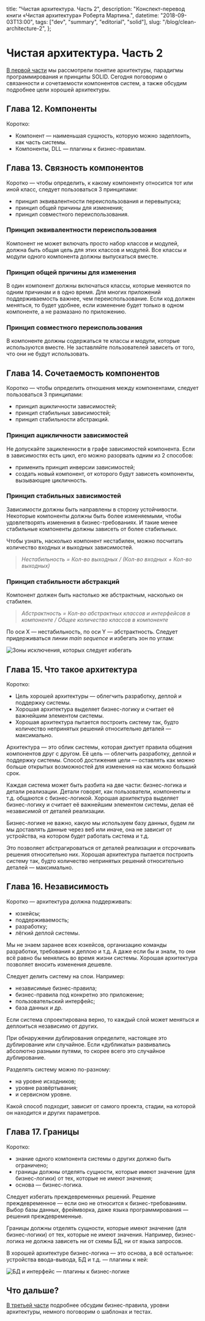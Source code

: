   title: "Чистая архитектура. Часть 2",
  description: "Конспект-перевод книги «Чистая архитектура» Роберта Мартина.",
  datetime: "2018-09-03T13:00",
  tags: ["dev", "summary", "editorial", "solid"],
  slug: "/blog/clean-architecture-2",
};

# Чистая архитектура. Часть 2

[В первой части](/blog/clean-architecture/) мы рассмотрели понятие архитектуры, парадигмы программирования и принципы SOLID. Сегодня поговорим о связанности и сочетаемости компонентов систем, а также обсудим подробнее цели хорошей архитектуры.

## Глава 12. Компоненты

Коротко:

- Компонент — наименьшая сущность, которую можно задеплоить, как часть системы.
- Компоненты, DLL — плагины к бизнес-правилам.

## Глава 13. Связность компонентов

Коротко — чтобы определить, к какому компоненту относится тот или иной класс, следует пользоваться 3 принципами:

- принцип эквивалентности переиспользования и перевыпуска;
- принцип общей причины для изменения;
- принцип совместного переиспользования.

### Принцип эквивалентности переиспользования

Компонент не может включать просто набор классов и модулей, должна быть общая цель для этих классов и модулей. Все классы и модули одного компонента должны выпускаться вместе.

### Принцип общей причины для изменения

В один компонент должны включаться классы, которые меняются по одним причинам и в одно время. Для многих приложений поддерживаемость важнее, чем переиспользование. Если код должен меняться, то будет удобнее, если изменение будет только в одном компоненте, а не размазано по приложению.

### Принцип совместного переиспользования

В компоненте должны содержаться те классы и модули, которые используются вместе. Не заставляйте пользователей зависеть от того, что они не будут использовать.

## Глава 14. Сочетаемость компонентов

Коротко — чтобы определить отношения между компонентами, следует пользоваться 3 принципами:

- принцип ацикличности зависимостей;
- принцип стабильных зависимостей;
- принцип стабильности абстракций.

### Принцип ацикличности зависимостей

Не допускайте зацикленности в графе зависимостей компонента. Если в зависимостях есть цикл, его можно разорвать одним из 2 способов:

- применить принцип инверсии зависимостей;
- создать новый компонент, от которого будут зависеть компоненты, вызывающие цикличность.

### Принцип стабильных зависимостей

Зависимости должны быть направлены в сторону устойчивости. Некоторые компоненты должны быть более изменяемыми, чтобы удовлетворять изменения в бизнес-требованиях. И такие менее стабильные компоненты должны зависеть от более стабильных.

Чтобы узнать, насколько компонент нестабилен, можно посчитать количество входных и выходных зависимостей.

> _Нестабильность = Кол-во выходных / (Кол-во входных + Кол-во выходных)_

### Принцип стабильности абстракций

Компонент должен быть настолько же абстрактным, насколько он стабилен.

> _Абстрактность = Кол-во абстрактных классов и интерфейсов в компоненте / Общее количество классов в компоненте_

По оси Х — нестабильность, по оси Y — абстрактность. Следует придерживаться линии _main sequence_ и избегать зон по углам:

![Зоны исключения, которых следует избегать](/img/blog/clean-arch-4.jpg)

## Глава 15. Что такое архитектура

Коротко:

- Цель хорошей архитектуры — облегчить разработку, деплой и поддержку системы.
- Хорошая архитектура выделяет бизнес-логику и считает её важнейшим элементом системы.
- Хорошая архитектура пытается построить систему так, будто количество непринятых решений относительно деталей — максимально.

Архитектура — это облик системы, которая диктует правила общения компонентов друг с другом. Её цель — облегчить разработку, деплой и поддержку системы. Способ достижения цели — оставлять как можно больше открытых возможностей для изменения на как можно больший срок.

Каждая система может быть разбита на две части: бизнес-логика и детали реализации. Детали говорят, как пользователи, компоненты и т.д. общаются с бизнес-логикой. Хорошая архитектура выделяет бизнес-логику и считает её важнейшим элементом системы, делая её независимой от деталей реализации.

Бизнес-логике не важно, какую мы используем базу данных, будем ли мы доставлять данные через веб или иначе, она не зависит от устройства, на котором будет работать система и т.д.

Это позволяет абстрагироваться от деталей реализации и отсрочивать решения относительно них. Хорошая архитектура пытается построить систему так, будто количество непринятых решений относительно деталей — максимально.

## Глава 16. Независимость

Коротко — архитектура должна поддерживать:

- юзкейсы;
- поддерживаемость;
- разработку;
- лёгкий деплой системы.

Мы не знаем заранее всех юзкейсов, организацию команды разработки, требования к деплою и т.д. А даже если бы и знали, то они всё равно бы менялись во время жизни системы. Хорошая архитектура позволяет вносить изменения дешевле.

Следует делить систему на слои. Например:

- независимые бизнес-правила;
- бизнес-правила под конкретно это приложение;
- пользовательский интерфейс;
- база данных и др.

Если система спроектирована верно, то каждый слой может меняться и деплоиться независимо от других.

При обнаружении дублирования определите, настоящее это дублирование или случайное. Если «дубликаты» развивались абсолютно разными путями, то скорее всего это случайное дублирование.

Разделять систему можно по-разному:

- на уровне исходников;
- уровне развёртывания;
- и сервисном уровне.

Какой способ подходит, зависит от самого проекта, стадии, на которой он находится и других параметров.

## Глава 17. Границы

Коротко:

- знание одного компонента системы о других должно быть ограничено;
- границы должны отделять сущности, которые имеют значение (для бизнес-логики) от тех, которые не имеют значения;
- основа — бизнес-логика.

Следует избегать преждевременных решений. Решение преждевременное — если оно не относится к бизнес-требованиям. Выбор базы данных, фреймворка, даже языка программирования — решения преждевременные.

Границы должны отделять сущности, которые имеют значение (для бизнес-логики) от тех, которые не имеют значения. Например, бизнес-логика не должна зависеть ни от схемы БД, ни от языка запросов.

В хорошей архитектуре бизнес-логика — это основа, а всё остальное: устройства ввода-вывода, БД и т.д. — плагины к ней:

![БД и интерфейс — плагины к бизнес-логике](/img/blog/clean-arch-5.jpg)

## Что дальше?

[В третьей части](/blog/clean-architecture-3/) подробнее обсудим бизнес-правила, уровни архитектуры, немного поговорим о шаблонах и тестах.
